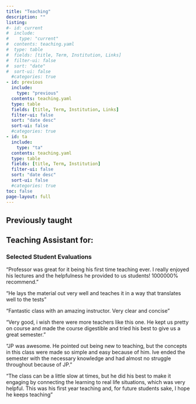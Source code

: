 ```yaml
---
title: "Teaching"
description: "" 
listing:
#- id: current
#  include: 
#    type: "current"
#  contents: teaching.yaml
#  type: table
#  fields: [title, Term, Institution, Links]
#  filter-ui: false
#  sort: "date"
#  sort-ui: false
  #categories: true
- id: previous
  include: 
    type: "previous"
  contents: teaching.yaml
  type: table
  fields: [title, Term, Institution, Links]
  filter-ui: false
  sort: "date desc"
  sort-ui: false
  #categories: true
- id: ta
  include: 
    type: "ta"
  contents: teaching.yaml
  type: table
  fields: [title, Term, Institution]
  filter-ui: false
  sort: "date desc"
  sort-ui: false
  #categories: true
toc: false    
page-layout: full
---
```


<!-- See about omitting columns by table -->

<!--## Current and upcoming

:::{#current}
::: -->


## Previously taught

:::{#previous}
::: 

## Teaching Assistant for:

:::{#ta}
:::

### Selected Student Evaluations

"Professor was great for it being his first time teaching ever. I really enjoyed his lectures and the helpfulness he provided to us students! 1000000% recommend."

"He lays the material out very well and teaches it in a way that translates well to the tests"

"Fantastic class with an amazing instructor. Very clear and concise"

"Very good, i wish there were more teachers like this one. He kept us pretty on course and made the course digestible and tried his best to give us a great semester."

"JP was awesome. He pointed out being new to teaching, but the concepts in this class were made so simple and easy because of him. Ive ended the semester with the necessary knowledge and had almost no struggle throughout because of JP."

"The class can be a little slow at times, but he did his best to make it engaging by connecting the learning to real life situations, which was very helpful. This was his first year teaching and, for future students sake, I hope he keeps teaching"
